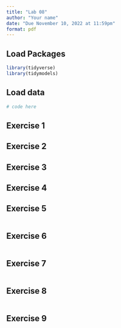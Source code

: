 ```yaml
---
title: "Lab 08"
author: "Your name"
date: "Due November 10, 2022 at 11:59pm"
format: pdf
---
```


## Load Packages

```r
library(tidyverse)
library(tidymodels)
``` 

## Load data

```r
# code here
```


## Exercise 1


## Exercise 2


## Exercise 3


## Exercise 4


## Exercise 5
```r

```

## Exercise 6
```r

```


## Exercise 7
```r

```

## Exercise 8
```r

```

## Exercise 9
```r

```

